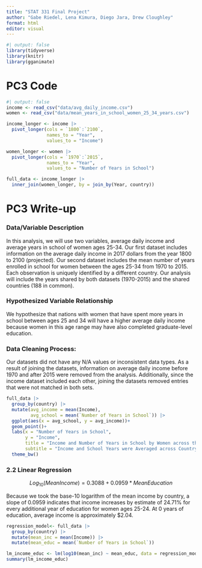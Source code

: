```yaml
---
title: "STAT 331 Final Project"
author: "Gabe Riedel, Lena Kimura, Diego Jara, Drew Cloughley"
format: html
editor: visual
---
```


```r
#| output: false
library(tidyverse)
library(knitr)
library(gganimate)
```

# PC3 Code

```r
#| output: false
income <- read_csv("data/avg_daily_income.csv")
women <- read_csv("data/mean_years_in_school_women_25_34_years.csv")

income_longer <- income |> 
  pivot_longer(cols = `1800`:`2100`, 
               names_to = "Year", 
               values_to = "Income")

women_longer <- women |> 
  pivot_longer(cols = `1970`:`2015`, 
               names_to = "Year", 
               values_to = "Number of Years in School")
```

```r
full_data <- income_longer |> 
  inner_join(women_longer, by = join_by(Year, country))
```

# PC3 Write-up

### Data/Variable Description

In this analysis, we will use two variables, average daily income and average years in school of women ages 25-34. Our first dataset includes information on the average daily income in 2017 dollars from the year 1800 to 2100 (projected). Our second dataset includes the mean number of years enrolled in school for women between the ages 25-34 from 1970 to 2015. Each observation is uniquely identified by a different country. Our analysis will include the years shared by both datasets (1970-2015) and the shared countries (188 in common).

### Hypothesized Variable Relationship

We hypothesize that nations with women that have spent more years in school between ages 25 and 34 will have a higher average daily income because women in this age range may have also completed graduate-level education.

### Data Cleaning Process:

Our datasets did not have any N/A values or inconsistent data types. As a result of joining the datasets, information on average daily income before 1970 and after 2015 were removed from the analysis. Additionally, since the income dataset included each other, joining the datasets removed entries that were not matched in both sets.

```r
full_data |> 
  group_by(country) |> 
  mutate(avg_income = mean(Income), 
         avg_school = mean(`Number of Years in School`)) |>
  ggplot(aes(x = avg_school, y = avg_income))+
  geom_point()+
  labs(x = "Number of Years in School", 
       y = "Income", 
       title = "Income and Number of Years in School by Women across the World",
       subtitle = "Income and School Years were Averaged across Country")+
  theme_bw()
```

### 2.2 Linear Regression

$$Log_{10}(MeanIncome) = 0.3088 + 0.0959*MeanEducation $$

Because we took the base-10 logarithm of the mean income by country, a slope of 0.0959 indicates that income increases by estimate of 24.71% for every additional year of education for women ages 25-24. At 0 years of education, average income is approximately \$2.04.

```r
regression_model<- full_data |> 
  group_by(country) |> 
  mutate(mean_inc = mean(Income)) |> 
  mutate(mean_educ = mean(`Number of Years in School`))

lm_income_educ <- lm(log10(mean_inc) ~ mean_educ, data = regression_model)
summary(lm_income_educ)
```
